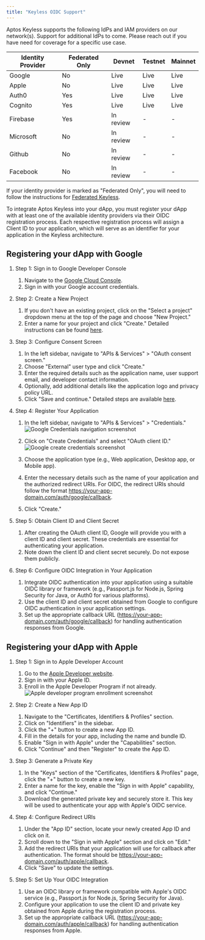 ```yaml
---
title: "Keyless OIDC Support"
---
```


Aptos Keyless supports the following IdPs and IAM providers on our network(s). Support for additional IdPs to come. Please reach out if you have need for coverage for a specific use case.






| Identity Provider | Federated Only | Devnet    | Testnet | Mainnet |
| ----------------- | -------------- | --------- | ------- | ------- |
| Google            | No             | Live      | Live    | Live    |
| Apple             | No             | Live      | Live    | Live    |
| Auth0             | Yes            | Live      | Live    | Live    |
| Cognito           | Yes            | Live      | Live    | Live    |
| Firebase          | Yes            | In review | -       | -       |
| Microsoft         | No             | In review | -       | -       |
| Github            | No             | In review | -       | -       |
| Facebook          | No             | In review | -       | -       |

If your identity provider is marked as &quot;Federated Only&quot;, you will need to follow the instructions for [Federated Keyless](/build/guides/aptos-keyless/federated-keyless).

To integrate Aptos Keyless into your dApp, you must register your dApp with at least one of the available identity providers via their OIDC registration process. Each respective registration process will assign a Client ID to your application, which will serve as an identifier for your application in the Keyless architecture.

## Registering your dApp with Google



<Steps>

1. Step 1: Sign in to Google Developer Console

   1. Navigate to the [Google Cloud Console](https://console.cloud.google.com/).
   2. Sign in with your Google account credentials.

2. Step 2: Create a New Project

   1. If you don&apos;t have an existing project, click on the &quot;Select a project&quot; dropdown menu at the top of the page and choose &quot;New Project.&quot;
   2. Enter a name for your project and click &quot;Create.&quot; Detailed instructions can be found [here](https://cloud.google.com/resource-manager/docs/creating-managing-projects#creating_a_project).

3. Step 3: Configure Consent Screen

   1. In the left sidebar, navigate to &quot;APIs &amp; Services&quot; &gt; &quot;OAuth consent screen.&quot;
   2. Choose &quot;External&quot; user type and click &quot;Create.&quot;
   3. Enter the required details such as the application name, user support email, and developer contact information.
   4. Optionally, add additional details like the application logo and privacy policy URL.
   5. Click &quot;Save and continue.&quot; Detailed steps are available [here](https://developers.google.com/workspace/guides/create-credentials#configure_the_oauth_consent_screen).

4. Step 4: Register Your Application

   1. In the left sidebar, navigate to &quot;APIs &amp; Services&quot; &gt; &quot;Credentials.&quot;
      ![Google Credentials navigation screenshot](/images/aptos-keyless/google-credentials-nav.png "Google Credentials navigation screenshot")

   2. Click on &quot;Create Credentials&quot; and select &quot;OAuth client ID.&quot;
      ![Google create credentials screenshot](/images/aptos-keyless/google-create-credentials.png "Google create credentials screenshot")

   3. Choose the application type (e.g., Web application, Desktop app, or Mobile app).

   4. Enter the necessary details such as the name of your application and the authorized redirect URIs. For OIDC, the redirect URIs should follow the format https://your-app-domain.com/auth/google/callback.

   5. Click &quot;Create.&quot;

5. Step 5: Obtain Client ID and Client Secret

   1. After creating the OAuth client ID, Google will provide you with a client ID and client secret. These credentials are essential for authenticating your application.
   2. Note down the client ID and client secret securely. Do not expose them publicly.

6. Step 6: Configure OIDC Integration in Your Application

   1. Integrate OIDC authentication into your application using a suitable OIDC library or framework (e.g., Passport.js for Node.js, Spring Security for Java, or Auth0 for various platforms).
   2. Use the client ID and client secret obtained from Google to configure OIDC authentication in your application settings.
   3. Set up the appropriate callback URL (https://your-app-domain.com/auth/google/callback) for handling authentication responses from Google.

</Steps>



## Registering your dApp with Apple



<Steps>

1. Step 1: Sign in to Apple Developer Account

   1. Go to the [Apple Developer website](https://developer.apple.com/).
   2. Sign in with your Apple ID.
   3. Enroll in the Apple Developer Program if not already.
      ![Apple developer program enrollment screenshot](/images/aptos-keyless/apple-dev-program.png "Apple developer program enrollment screenshot")

2. Step 2: Create a New App ID

   1. Navigate to the &quot;Certificates, Identifiers &amp; Profiles&quot; section.
   2. Click on &quot;Identifiers&quot; in the sidebar.
   3. Click the &quot;+&quot; button to create a new App ID.
   4. Fill in the details for your app, including the name and bundle ID.
   5. Enable &quot;Sign in with Apple&quot; under the &quot;Capabilities&quot; section.
   6. Click &quot;Continue&quot; and then &quot;Register&quot; to create the App ID.

3. Step 3: Generate a Private Key

   1. In the &quot;Keys&quot; section of the &quot;Certificates, Identifiers &amp; Profiles&quot; page, click the &quot;+&quot; button to create a new key.
   2. Enter a name for the key, enable the &quot;Sign in with Apple&quot; capability, and click &quot;Continue.&quot;
   3. Download the generated private key and securely store it. This key will be used to authenticate your app with Apple&apos;s OIDC service.

4. Step 4: Configure Redirect URIs

   1. Under the &quot;App ID&quot; section, locate your newly created App ID and click on it.
   2. Scroll down to the &quot;Sign in with Apple&quot; section and click on &quot;Edit.&quot;
   3. Add the redirect URIs that your application will use for callback after authentication. The format should be https://your-app-domain.com/auth/apple/callback.
   4. Click &quot;Save&quot; to update the settings.

5. Step 5: Set Up Your OIDC Integration

   1. Use an OIDC library or framework compatible with Apple&apos;s OIDC service (e.g., Passport.js for Node.js, Spring Security for Java).
   2. Configure your application to use the client ID and private key obtained from Apple during the registration process.
   3. Set up the appropriate callback URL (https://your-app-domain.com/auth/apple/callback) for handling authentication responses from Apple.

</Steps>
